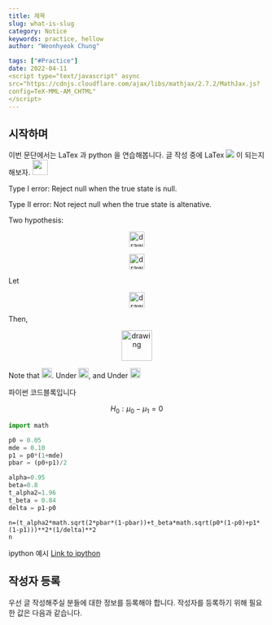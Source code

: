```yaml
---
title: 제목
slug: what-is-slug
category: Notice
keywords: practice, hellow
author: "Weonhyeok Chung"

tags: ["#Practice"]
date: 2022-04-11
<script type="text/javascript" async
src="https://cdnjs.cloudflare.com/ajax/libs/mathjax/2.7.2/MathJax.js? 
config=TeX-MML-AM_CHTML"
</script>
---
```


## 시작하며 

이번 문단에서는 LaTex 과 python 을 연습해봅니다. 글 작성 중에 LaTex <img src="https://render.githubusercontent.com/render/math?math={1-\beta}"> 이 되는지 해보자.
<img src="https://render.githubusercontent.com/render/math?math={x + y}" height="30"/>


Type I error: Reject null when the true state is null. 

Type II error: Not reject null when the true state is altenative. 

Two hypothesis:
<p align="center">
    <img src="https://render.githubusercontent.com/render/math?math={H_0 : \mu_0 = \mu_1}" alt="drawing" height="30"/>
</p>
<p align="center">
    <img src="https://render.githubusercontent.com/render/math?math={H_1 : \mu_0 \ne \mu_1}" alt="drawing" height="30"/>
</p>
Let
<p align="center">   
    <img src="https://render.githubusercontent.com/render/math?math={E[\bar{Y_1}-\bar{Y_0}] = \mu_1 - \mu_0}" alt="drawing" height="30"/>
</p>
Then,
<p align="center">       
    <img src="https://render.githubusercontent.com/render/math?math={\frac{ \bar{Y_1}-\bar{Y_0} - E[\bar{Y_1}-\bar{Y_0}] }{ std(\bar{Y_1}-\bar{Y_0} ) } = \frac{ \bar{Y_1}-\bar{Y_0} - (\mu_1 - \mu_0) }{ std(\bar{Y_1}-\bar{Y_0} ) } }" alt="drawing" height="60"/>
</p>


Note that <img src="https://render.githubusercontent.com/render/math?math={E[\bar{Y_1}-\bar{Y_0}] = \mu_1 - \mu_0}" alt="drawing" height="20"/>. 
Under <img src="https://render.githubusercontent.com/render/math?math={H_0, E[\bar{Y_1}-\bar{Y_0}] = \mu_1 - \mu_0 =0}" alt="drawing" height="20"/>, and 
Under <img src="https://render.githubusercontent.com/render/math?math={H_1, E[\bar{Y_1}-\bar{Y_0}] = \mu_1 - \mu_0 =\delta}" alt="drawing" height="20"/>

파이썬 코드블록입니다 

$$
H_0 : \mu_0-\mu_1 = 0
$$


```python
import math

p0 = 0.05
mde = 0.10
p1 = p0*(1+mde)
pbar = (p0+p1)/2

alpha=0.95
beta=0.8
t_alpha2=1.96
t_beta = 0.84
delta = p1-p0
```

```
n=(t_alpha2*math.sqrt(2*pbar*(1-pbar))+t_beta*math.sqrt(p0*(1-p0)+p1*(1-p1)))**2*(1/delta)**2
n
```

ipython 예시 [Link to ipython](https://colab.research.google.com/drive/1qT0e9EXCBFSpW-OrWFinArA60MEFAMYV#scrollTo=qDvzgkV-MSrx)


## 작성자 등록
우선 글 작성해주실 분들에 대한 정보를 등록해야 합니다. 작성자를 등록하기 위해 필요한 값은 다음과 같습니다.
